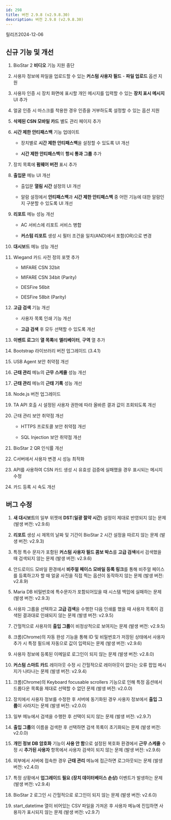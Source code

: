 ```yaml
---
id: 298
title: 버전 2.9.8 (v2.9.8.30)
description: 버전 2.9.8 (v2.9.8.30)
---
```


릴리즈<Separator/>2024-12-06

## 신규 기능 및 개선

1. BioStar 2 **비디오** 기능 지원 중단

1. 사용자 정보에 파일을 업로드할 수 있는 **커스텀 사용자 필드** - **파일 업로드** 옵션 지원

1. 사용자 인증 시 장치 화면에 표시할 개인 메시지를 입력할 수 있는 **장치 표시 메시지** UI 추가

1. 얼굴 인증 시 마스크를 착용한 경우 인증을 거부하도록 설정할 수 있는 옵션 지원

1. **삭제된 CSN 모바일 카드** 별도 관리 페이지 추가

1. **시간 제한 안티패스백** 기능 업데이트

    * 장치별로 **시간 제한 안티패스백**을 설정할 수 있도록 UI 개선

    * **시간 제한 안티패스백**의 **항시 통과 그룹** 추가

1. 장치 목록에 **펌웨어 버전** 표시 추가

1. **출입문** 메뉴 UI 개선

    * 출입문 **열림 시간** 설정의 UI 개선

    * 알람 설정에서 **안티패스백**과 **시간 제한 안티패스백** 중 어떤 기능에 대한 알람인지 구분할 수 있도록 UI 개선

1. **리포트** 메뉴 성능 개선

    * AC 서비스에 리포트 서비스 병합

    * **커스텀 리포트** 생성 시 필터 조건을 일치(AND)에서 포함(OR)으로 변경

1. **대시보드** 메뉴 성능 개선

1. Wiegand 카드 사전 정의 포맷 추가

    * MIFARE CSN 32bit

    * MIFARE CSN 34bit (Parity)

    * DESFire 56bit

    * DESFire 58bit (Parity)

1. **고급 검색** 기능 개선

    * 사용자 목록 인쇄 기능 개선

    * **고급 검색** 후 모두 선택할 수 있도록 개선

1. **이벤트 로그**의 **열 목록**에 **엘리베이터**, **구역** 열 추가

1. Bootstrap 라이브러리 버전 업그레이드 (3.4.1)

1. USB Agent 보안 취약점 개선

1. **근태 관리** 메뉴의 **근무 스케줄** 성능 개선

1. **근태 관리** 메뉴의 **근태 기록** 성능 개선

1. Node.js 버전 업그레이드

1. TA API 호출 시 설정된 사용자 권한에 따라 올바른 결과 값이 조회되도록 개선

1. 근태 관리 보안 취약점 개선

    * HTTPS 프로토콜 보안 취약점 개선

    * SQL Injection 보안 취약점 개선

1. BioStar 2 QR 인식률 개선

1. C서버에서 사용자 변경 시 성능 최적화

1. API를 사용하여 CSN 카드 생성 시 유효성 검증에 실패했을 경우 표시되는 메시지 수정

1. 카드 등록 시 속도 개선

## 버그 수정

1. **새 대시보드**의 일부 위젯에 **DST**(**일광 절약 시간**) 설정이 제대로 반영되지 않는 문제 (발생 버전: v2.9.6)

1. **리포트** 생성 시 제목의 날짜 및 기간이 BioStar 2 시간 설정을 따르지 않는 문제 (발생 버전: v2.9.3)

1. 특정 특수 문자가 포함된 **커스텀 사용자 필드 콤보 박스**를 **고급 검색**에서 검색했을 때 검색되지 않는 문제 (발생 버전: v2.9.6)

1. 안드로이드 모바일 환경에서 **비주얼 페이스 모바일 등록 링크**를 통해 비주얼 페이스를 등록하고자 할 때 얼굴 사진을 직접 찍는 옵션이 동작하지 않는 문제 (발생 버전: v2.8.9)

1. Maria DB 비밀번호에 특수문자가 포함되어있을 때 시스템 백업에 실패하는 문제 (발생 버전: v2.9.3)

1. 사용자 그룹을 선택하고 **고급 검색**을 수행한 다음 인쇄를 했을 때 사용자 목록이 검색된 결과대로 인쇄되지 않는 문제 (발생 버전: v2.9.5)

1. 간헐적으로 사용자의 **출입 그룹**이 비정상적으로 보여지는 문제 (발생 버전: v2.9.5)

1. 크롬(Chrome)의 자동 완성 기능을 통해 ID 및 비밀번호가 저장된 상태에서 사용자 추가 시 특정 필드에 자동으로 값이 입력되는 문제 (발생 버전: v2.9.6)

1. 사용자 정보에 등록된 이메일로 로그인이 되지 않는 문제 (발생 버전: v2.8.0)

1. **커스텀 스마트 카드** 레이아웃 수정 시 간헐적으로 레이아웃이 없다는 오류 팝업 메시지가 나타나는 문제 (발생 버전: v2.9.4)

1. 크롬(Chrome)의 Keyboard focusable scrollers 기능으로 인해 특정 옵션에서 드롭다운 목록을 제대로 선택할 수 없던 문제 (발생 버전: v2.0.0)

1. 장치에서 사용자 정보를 수정한 후 서버에 동기화된 경우 사용자 정보에서 **출입 그룹**이 사라지는 문제 (발생 버전: v2.0.0)

1. 일부 메뉴에서 검색을 수행한 후 선택이 되지 않는 문제 (발생 버전: v2.9.7)

1. **출입 그룹**의 이름을 검색한 후 선택하면 검색 목록이 초기화되는 문제 (발생 버전: v2.0.0)

1. **개인 정보 DB 암호화** 기능이 **사용 안 함**으로 설정된 복호화 환경에서 **근무 스케줄** 수정 시 **추가된 사용자** 항목에서 사용자 검색이 되지 않는 문제 (발생 버전: v2.9.6)

1. 외부에서 서버에 접속한 경우 **근태 관리** 메뉴에 접근하면 로그아웃되는 문제 (발생 버전: v2.4.0)

1. 특정 상황에서 **업그레이드 필요 (장치 데이터베이스 손상)** 이벤트가 발생하는 문제 (발생 버전: v2.9.4)

1. BioStar 2 로그인 시 간헐적으로 로그인이 되지 않는 문제 (발생 버전: v2.6.0)

1. start_datetime 열이 비어있는 CSV 파일을 가져온 후 사용자 메뉴에 진입하면 사용자가 표시되지 않는 문제 (발생 버전: v2.9.7)